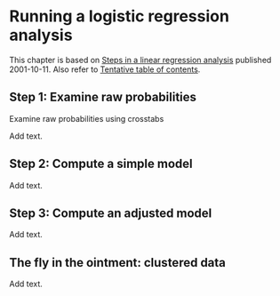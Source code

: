 # Running a logistic regression analysis

This chapter is based on [Steps in a linear regression analysis](http://new.pmean.com/steps-in-linear-regression/) published 2001-10-11. Also refer to [Tentative table of contents](http://www.pmean.com/10/Contents.html).

## Step 1: Examine raw probabilities

Examine raw probabilities using crosstabs

Add text.

## Step 2: Compute a simple model

Add text.

## Step 3: Compute an adjusted model

Add text.

## The fly in the ointment: clustered data

Add text.
